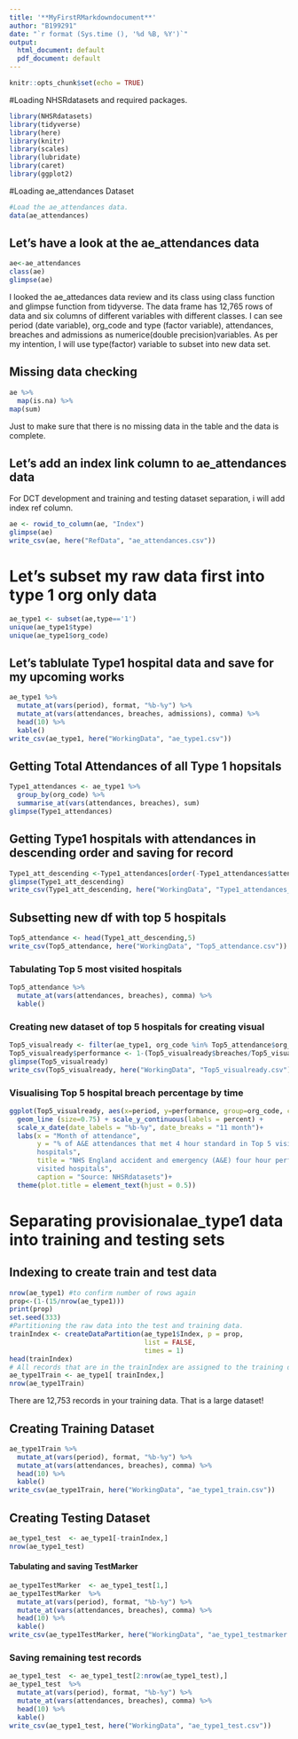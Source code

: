 ```yaml
---
title: '**MyFirstRMarkdowndocument**'
author: "B199291"
date: "`r format (Sys.time (), '%d %B, %Y')`"
output:
  html_document: default
  pdf_document: default
---
```


```r
knitr::opts_chunk$set(echo = TRUE)
```
#Loading NHSRdatasets and required packages.
```r
library(NHSRdatasets)
library(tidyverse)
library(here)
library(knitr)
library(scales)
library(lubridate)
library(caret)
library(ggplot2)
```

#Loading ae_attendances Dataset
```r
#Load the ae_attendances data.
data(ae_attendances)
```


## Let’s have a look at the ae_attendances data
```r
ae<-ae_attendances
class(ae)
glimpse(ae)
```
I looked the ae_attedances data review and its class using class function and glimpse function from tidyverse. The data frame has 12,765 rows of data and six columns of different variables with different classes. I can see period (date variable), org_code and type (factor variable), attendances, breaches and admissions as numerice(double precision)variables. As per my intention, I will use type(factor) variable to subset into new data set.

## Missing data checking
```r
ae %>% 
  map(is.na) %>%
map(sum)
```
Just to make sure that there is no missing data in the table and the data is complete.

## Let's add an index link column to ae_attendances data  
For DCT development and training and testing dataset separation, i will add index ref column.
```r
ae <- rowid_to_column(ae, "Index")
glimpse(ae)
write_csv(ae, here("RefData", "ae_attendances.csv"))
```
# Let's subset my raw data first into type 1 org only data
```r
ae_type1 <- subset(ae,type=='1')
unique(ae_type1$type)
unique(ae_type1$org_code)
```

## Let's tablulate Type1 hospital data and save for my upcoming works
```r
ae_type1 %>%
  mutate_at(vars(period), format, "%b-%y") %>% 
  mutate_at(vars(attendances, breaches, admissions), comma) %>%
  head(10) %>%
  kable()
write_csv(ae_type1, here("WorkingData", "ae_type1.csv"))
```

## Getting Total Attendances of all Type 1 hopsitals
```r
Type1_attendances <- ae_type1 %>%
  group_by(org_code) %>%
  summarise_at(vars(attendances, breaches), sum)
glimpse(Type1_attendances)
```
## Getting Type1 hospitals with attendances in descending order and saving for record
```r
Type1_att_descending <-Type1_attendances[order(-Type1_attendances$attendances),]
glimpse(Type1_att_descending)
write_csv(Type1_att_descending, here("WorkingData", "Type1_attendances_descending.csv"))
```
## Subsetting new df with top 5 hospitals
```r
Top5_attendance <- head(Type1_att_descending,5)
write_csv(Top5_attendance, here("WorkingData", "Top5_attendance.csv"))
```
### Tabulating Top 5 most visited hospitals
```r
Top5_attendance %>%
  mutate_at(vars(attendances, breaches), comma) %>%
  kable()
```
### Creating new dataset of top 5 hospitals for creating visual
```r
Top5_visualready <- filter(ae_type1, org_code %in% Top5_attendance$org_code)
Top5_visualready$performance <- 1-(Top5_visualready$breaches/Top5_visualready$attendances)
glimpse(Top5_visualready)
write_csv(Top5_visualready, here("WorkingData", "Top5_visualready.csv"))
```
### Visualising Top 5 hospital breach percentage by time
```r
ggplot(Top5_visualready, aes(x=period, y=performance, group=org_code, colour=org_code)) +  
  geom_line (size=0.75) + scale_y_continuous(labels = percent) + 
  scale_x_date(date_labels = "%b-%y", date_breaks = "11 month")+
  labs(x = "Month of attendance",
       y = "% of A&E attendances that met 4 hour standard in Top 5 visited 
       hospitals",
       title = "NHS England accident and emergency (A&E) four hour performance in Top 5 
       visited hospitals",
       caption = "Source: NHSRdatasets")+
  theme(plot.title = element_text(hjust = 0.5))
```


# Separating provisionalae_type1 data into training and testing sets

## Indexing to create train and test data
```r
nrow(ae_type1) #to confirm number of rows again
prop<-(1-(15/nrow(ae_type1)))
print(prop)
set.seed(333)
#Partitioning the raw data into the test and training data.
trainIndex <- createDataPartition(ae_type1$Index, p = prop, 
                                  list = FALSE, 
                                  times = 1)
head(trainIndex)
# All records that are in the trainIndex are assigned to the training data.
ae_type1Train <- ae_type1[ trainIndex,]
nrow(ae_type1Train)
```
There are 12,753 records in your training data. That is a large dataset!

## Creating Training Dataset
```r
ae_type1Train %>%
  mutate_at(vars(period), format, "%b-%y") %>% 
  mutate_at(vars(attendances, breaches), comma) %>%
  head(10) %>%
  kable()
write_csv(ae_type1Train, here("WorkingData", "ae_type1_train.csv"))
```
## Creating Testing Dataset
```r
ae_type1_test  <- ae_type1[-trainIndex,]
nrow(ae_type1_test)
```
#### Tabulating and saving TestMarker
```r
ae_type1TestMarker  <- ae_type1_test[1,]
ae_type1TestMarker  %>%
  mutate_at(vars(period), format, "%b-%y") %>% 
  mutate_at(vars(attendances, breaches), comma) %>%
  head(10) %>%
  kable()
write_csv(ae_type1TestMarker, here("WorkingData", "ae_type1_testmarker.csv"))
```
### Saving remaining test records
```r
ae_type1_test  <- ae_type1_test[2:nrow(ae_type1_test),]
ae_type1_test  %>%
  mutate_at(vars(period), format, "%b-%y") %>% 
  mutate_at(vars(attendances, breaches), comma) %>%
  head(10) %>%
  kable()
write_csv(ae_type1_test, here("WorkingData", "ae_type1_test.csv"))
```



